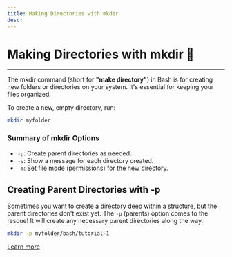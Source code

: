 ```yaml
---
title: Making Directories with mkdir
desc:
---
```


# Making Directories with mkdir 📂
---

The mkdir command (short for **"make directory"**) in Bash is for creating new folders or directories on your system. It's essential for keeping your files organized.

To create a new, empty directory, run:

```bash
mkdir myfolder
```

### Summary of mkdir Options
- `-p`: Create parent directories as needed.
- `-v`: Show a message for each directory created.
- `-m`:	Set file mode (permissions) for the new directory.

## Creating Parent Directories with -p
Sometimes you want to create a directory deep within a structure, but the parent directories don't exist yet. The `-p` (parents) option comes to the rescue! It will create any necessary parent directories along the way.

```bash
mkdir -p myfolder/bash/tutorial-1
```

[Learn more](https://www.w3schools.com/bash/bash_mkdir.php)


